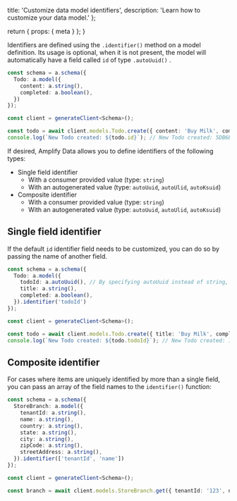   title: 'Customize data model identifiers',
  description:
    'Learn how to customize your data model.'
};

  return {
    props: {
      meta
    }
  };
}

Identifiers are defined using the `.identifier()` method on a model definition. Its usage is optional, when it is not present, the model will automatically have a field called `id` of type `.autoUuid()` .

```typescript
const schema = a.schema({
  Todo: a.model({
    content: a.string(),
    completed: a.boolean(),
  })
});
```

```ts
const client = generateClient<Schema>();

const todo = await client.models.Todo.create({ content: 'Buy Milk', completed: false });
console.log(`New Todo created: ${todo.id}`); // New Todo created: 5DB6B4CC-CD41-49F5-9844-57C0AB506B69
```

If desired, Amplify Data allows you to define identifiers of the following types:
- Single field identifier
  - With a consumer provided value (type: `string`)
  - With an autogenerated value (type: `autoUuid`, `autoUlid`, `autoKsuid`)
- Composite identifier
  - With a consumer provided value (type: `string`)
  - With an autogenerated value (type: `autoUuid`, `autoUlid`, `autoKsuid`)

## Single field identifier

If the default `id` identifier field  needs to be customized, you can do so by passing the name of another field.

```typescript
const schema = a.schema({
  Todo: a.model({
    todoId: a.autoUuid(), // By specifying autoUuid instead of string, the field gets a value automatically
    title: a.string(),
    completed: a.boolean(),
  }).identifier('todoId')
});

const client = generateClient<Schema>();

const todo = await client.models.Todo.create({ title: 'Buy Milk', completed: false });
console.log(`New Todo created: ${todo.todoId}`); // New Todo created: 15C4B187-D08A-435C-BA32-417557AAC0EE
```

## Composite identifier

For cases where items are uniquely identified by more than a single field, you can pass an array of the field names to the `identifier()` function:

```typescript
const schema = a.schema({
  StoreBranch: a.model({
    tenantId: a.string(),
    name: a.string(),
    country: a.string(),
    state: a.string(),
    city: a.string(),
    zipCode: a.string(),
    streetAddress: a.string(),
  }).identifier(['tenantId', 'name'])
});

const client = generateClient<Schema>();

const branch = await client.models.StoreBranch.get({ tenantId: '123', name: 'Downtown' }); // All identifier fields are required when retrieving an item
```
